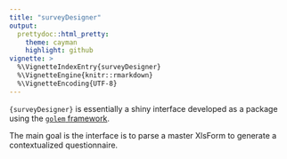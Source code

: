 ```yaml
---
title: "surveyDesigner"
output:
  prettydoc::html_pretty:
    theme: cayman
    highlight: github
vignette: >
  %\VignetteIndexEntry{surveyDesigner}
  %\VignetteEngine{knitr::rmarkdown}
  %\VignetteEncoding{UTF-8}
---
```


 

`{surveyDesigner}` is essentially a shiny interface developed as a package using the [`golem` framework](https://thinkr-open.github.io/golem/). 


The main goal is the interface is to parse a master XlsForm to generate a contextualized questionnaire.


